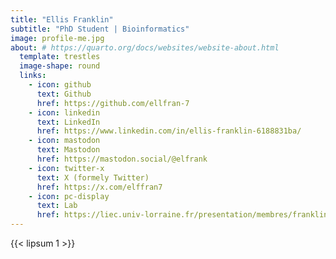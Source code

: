```yaml
---
title: "Ellis Franklin"
subtitle: "PhD Student | Bioinformatics"
image: profile-me.jpg
about: # https://quarto.org/docs/websites/website-about.html
  template: trestles
  image-shape: round
  links:
    - icon: github
      text: Github
      href: https://github.com/ellfran-7
    - icon: linkedin
      text: LinkedIn
      href: https://www.linkedin.com/in/ellis-franklin-6188831ba/
    - icon: mastodon
      text: Mastodon
      href: https://mastodon.social/@elfrank
    - icon: twitter-x
      text: X (formely Twitter)
      href: https://x.com/elffran7
    - icon: pc-display
      text: Lab
      href: https://liec.univ-lorraine.fr/presentation/membres/franklin-ellis
---
```


{{< lipsum 1 >}}

